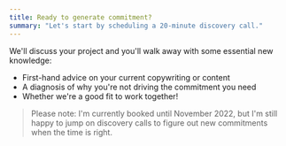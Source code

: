 ```yaml
---
title: Ready to generate commitment?
summary: "Let's start by scheduling a 20-minute discovery call."
---
```


We'll discuss your project and you'll walk away with some essential new knowledge:

- First-hand advice on your current copywriting or content
- A diagnosis of why you're not driving the commitment you need
- Whether we're a good fit to work together!

> Please note: <span className="text-orange font-semibold">I'm currently booked until November 2022</span>, but I'm
> still happy to jump on discovery calls to figure out new commitments when the time is right.
